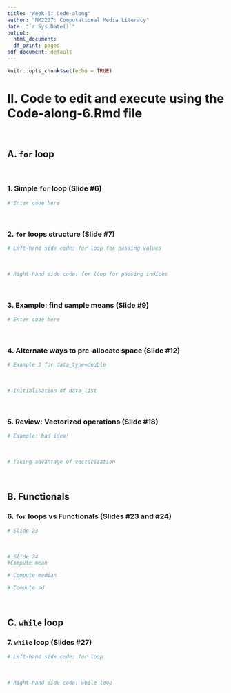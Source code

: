 ```yaml
---
title: "Week-6: Code-along"
author: "NM2207: Computational Media Literacy"
date: "`r Sys.Date()`"
output:
  html_document:
  df_print: paged
pdf_document: default
---
```


```r
knitr::opts_chunk$set(echo = TRUE)
```

# II. Code to edit and execute using the Code-along-6.Rmd file 
<br>

## A. `for` loop
<br>

### 1. Simple `for` loop (Slide #6)

```r
# Enter code here

```
<br>

### 2. `for` loops structure (Slide #7)

```r
# Left-hand side code: for loop for passing values

```
<br>
```r
# Right-hand side code: for loop for passing indices

```
<br>

### 3. Example: find sample means (Slide #9)

```r
# Enter code here

```
<br>

### 4. Alternate ways to pre-allocate space (Slide #12)

```r
# Example 3 for data_type=double

```
<br>

```r
# Initialisation of data_list

```
<br>

### 5. Review: Vectorized operations (Slide #18)

```r
# Example: bad idea!

```
<br>

```r
# Taking advantage of vectorization

```
<br>

## B. Functionals

### 6. `for` loops vs Functionals (Slides #23 and #24)

```r
# Slide 23

```
<br>

```r
# Slide 24
#Compute mean

# Compute median

# Compute sd
```
<br>

## C. `while` loop

### 7. `while` loop (Slides #27)

```r
# Left-hand side code: for loop

```
<br>

```r
# Right-hand side code: while loop

```
<br>


